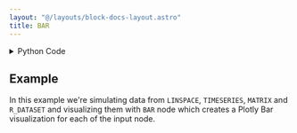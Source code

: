 ```yaml
---
layout: "@/layouts/block-docs-layout.astro"
title: BAR
---
```



<PythonDocsDisplay docstring={docstring} />

<details>
<summary>Python Code</summary>

```python
from flojoy import flojoy, OrderedPair, DataFrame, Matrix, Plotly, Vector
import plotly.graph_objects as go
import pandas as pd
from nodes.VISUALIZERS.template import plot_layout
import numpy as np


@flojoy
def BAR(default: OrderedPair | DataFrame | Matrix | Vector) -> Plotly:
    """The BAR node creates a Plotly Bar visualization for a given input DataContainer.

    Inputs
    ------
    default : OrderedPair|DataFrame|Matrix|Vector
        the DataContainer to be visualized in a bar chart

    Returns
    -------
    Plotly
        the DataContainer containing the Plotly Bar chart visualization
    """

    layout = plot_layout(title="BAR")
    fig = go.Figure(layout=layout)

    match default:
        case OrderedPair():
            x = default.x
            if isinstance(default.x, dict):
                dict_keys = list(default.x.keys())
                x = default.x[dict_keys[0]]
            y = default.y
            fig.add_trace(go.Bar(x=x, y=y))
        case DataFrame():
            df = default.m
            first_col = df.iloc[:, 0]
            is_timeseries = False
            if pd.api.types.is_datetime64_any_dtype(first_col):
                is_timeseries = True
            if is_timeseries:
                for col in df.columns:
                    if col != df.columns[0]:
                        fig.add_trace(
                            go.Bar(
                                y=df[col].values,
                                x=first_col,
                                name=col,
                            )
                        )
                fig.update_layout(xaxis_title=df.columns[0])
            else:
                for col in df.columns:
                    if df[col].dtype == "object":
                        counts = df[col].value_counts()
                        fig.add_trace(
                            go.Bar(x=counts.index.tolist(), y=counts.tolist(), name=col)
                        )
                    else:
                        fig.add_trace(go.Bar(x=df.index, y=df[col], name=col))
                fig.update_layout(xaxis_title="DF index", yaxis_title="Y Axis")

        case Matrix():
            m = default.m

            num_rows, num_cols = m.shape

            x_ticks = np.arange(num_cols)

            for i in range(num_rows):
                fig.add_trace(go.Bar(x=x_ticks, y=m[i, :], name=f"Row {i+1}"))

            fig.update_layout(xaxis_title="Column", yaxis_title="Value")
        case Vector():
            y = default.v
            x = np.arange(len(y))
            fig.add_trace(go.Bar(x=x, y=y))

    return Plotly(fig=fig)

```

[Find this Flojoy Block on GitHub](https://github.com/flojoy-ai/blocks/blob/main/blocks/VISUALIZERS/PLOTLY/BAR/BAR.py)

</details>

## Example

<GetHelpWidget />

<AppDisplay app={app} blockName="BAR" client:visible />

In this example we're simulating data from `LINSPACE`, `TIMESERIES`, `MATRIX` and `R_DATASET` and visualizing them with `BAR` node which creates a Plotly Bar visualization for each of the input node.
